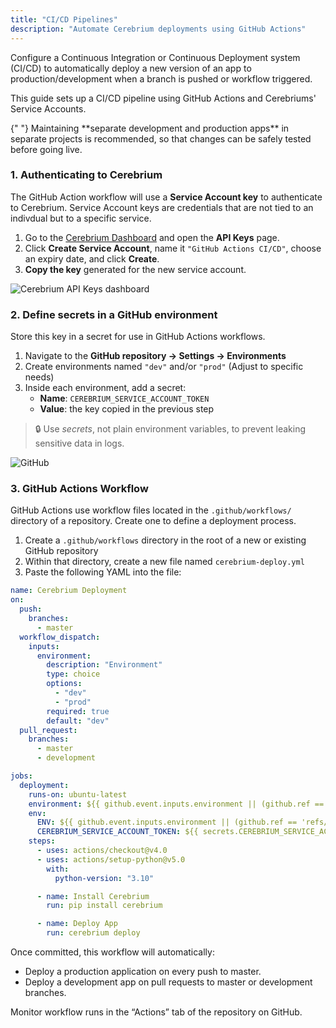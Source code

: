 ```yaml
---
title: "CI/CD Pipelines"
description: "Automate Cerebrium deployments using GitHub Actions"
---
```


Configure a Continuous Integration or Continuous Deployment system (CI/CD) to automatically deploy a new version of an app to production/development when a branch is pushed or workflow triggered.

This guide sets up a CI/CD pipeline using GitHub Actions and Cerebriums' Service Accounts.

<Note>
  {" "}
  Maintaining **separate development and production apps** in separate projects
  is recommended, so that changes can be safely tested before going live.
</Note>

### 1. Authenticating to Cerebrium

The GitHub Action workflow will use a **Service Account key** to authenticate to Cerebrium. Service Account keys are credentials that are not tied to an indivdual but to a specific service.

1. Go to the [Cerebrium Dashboard](https://dashboard.cerebrium.ai/) and open the **API Keys** page.
2. Click **Create Service Account**, name it `"GitHub Actions CI/CD"`, choose an expiry date, and click **Create**.
3. **Copy the key** generated for the new service account.

![Cerebrium API Keys dashboard](/images/api-keys-sa.png)

### 2. Define secrets in a GitHub environment

Store this key in a secret for use in GitHub Actions workflows.

1. Navigate to the **GitHub repository → Settings → Environments**
2. Create environments named `"dev"` and/or `"prod"` (Adjust to specific needs)
3. Inside each environment, add a secret:
   - **Name**: `CEREBRIUM_SERVICE_ACCOUNT_TOKEN`
   - **Value**: the key copied in the previous step

> 🔒 Use _secrets_, not plain environment variables, to prevent leaking sensitive data in logs.

![GitHub](/images/githubActions.png)

### 3. GitHub Actions Workflow

GitHub Actions use workflow files located in the `.github/workflows/` directory of a repository. Create one to define a deployment process.

1. Create a `.github/workflows` directory in the root of a new or existing GitHub repository
2. Within that directory, create a new file named `cerebrium-deploy.yml`
3. Paste the following YAML into the file:

```yaml
name: Cerebrium Deployment
on:
  push:
    branches:
      - master
  workflow_dispatch:
    inputs:
      environment:
        description: "Environment"
        type: choice
        options:
          - "dev"
          - "prod"
        required: true
        default: "dev"
  pull_request:
    branches:
      - master
      - development

jobs:
  deployment:
    runs-on: ubuntu-latest
    environment: ${{ github.event.inputs.environment || (github.ref == 'refs/heads/master' && 'prod') || 'dev' }}
    env:
      ENV: ${{ github.event.inputs.environment || (github.ref == 'refs/heads/master' && 'prod') || 'dev' }}
      CEREBRIUM_SERVICE_ACCOUNT_TOKEN: ${{ secrets.CEREBRIUM_SERVICE_ACCOUNT_TOKEN }}
    steps:
      - uses: actions/checkout@v4.0
      - uses: actions/setup-python@v5.0
        with:
          python-version: "3.10"

      - name: Install Cerebrium
        run: pip install cerebrium

      - name: Deploy App
        run: cerebrium deploy
```

Once committed, this workflow will automatically:

- Deploy a production application on every push to master.
- Deploy a development app on pull requests to master or development branches.

Monitor workflow runs in the “Actions” tab of the repository on GitHub.
